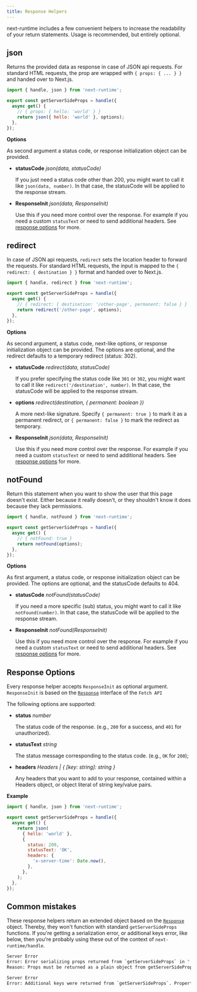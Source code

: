 ```yaml
---
title: Response Helpers
---
```


next-runtime includes a few convenient helpers to increase the readability of
your return statements. Usage is recommended, but entirely optional.

## json

Returns the provided data as response in case of JSON api requests. For standard
HTML requests, the prop are wrapped with `{ props: { ... } }` and handed over to
Next.js.

```js
import { handle, json } from 'next-runtime';

export const getServerSideProps = handle({
  async get() {
    // { props: { hello: 'world' } }
    return json({ hello: 'world' }, options);
  },
});
```

**Options**

As second argument a status code, or response initialization object can be
provided.

- **statusCode** _json(data, statusCode)_

  If you just need a status code other than 200, you might want to call it like
  `json(data, number)`. In that case, the statusCode will be applied to the
  response stream.

- **ResponseInit** _json(data, ResponseInit)_

  Use this if you need more control over the response. For example if you need a
  custom `statusText` or need to send additional headers. See
  [response options](#response-options) for more.

## redirect

In case of JSON api requests, `redirect` sets the location header to forward the
requests. For standard HTML requests, the input is mapped to the
`{ redirect: { destination } }` format and handed over to Next.js.

```js
import { handle, redirect } from 'next-runtime';

export const getServerSideProps = handle({
  async get() {
    // { redirect: { destination: '/other-page', permanent: false } }
    return redirect('/other-page', options);
  },
});
```

**Options**

As second argument, a status code, next-like options, or response initialization
object can be provided. The options are optional, and the redirect defaults to a
temporary redirect (status: 302).

- **statusCode** _redirect(data, statusCode)_

  If you prefer specifying the status code like `301` or `302`, you might want
  to call it like `redirect('/destination', number)`. In that case, the
  statusCode will be applied to the response stream.

- **options** _redirect(destination, { permanent: boolean })_

  A more next-like signature. Specify `{ permanent: true }` to mark it as a
  permanent redirect, or `{ permanent: false }` to mark the redirect as
  temporary.

- **ResponseInit** _json(data, ResponseInit)_

  Use this if you need more control over the response. For example if you need a
  custom `statusText` or need to send additional headers. See
  [response options](#response-options) for more.

## notFound

Return this statement when you want to show the user that this page doesn't
exist. Either because it really doesn't, or they shouldn't know it does because
they lack permissions.

```js
import { handle, notFound } from 'next-runtime';

export const getServerSideProps = handle({
  async get() {
    // { notFound: true }
    return notFound(options);
  },
});
```

**Options**

As first argument, a status code, or response initialization object can be
provided. The options are optional, and the statusCode defaults to 404.

- **statusCode** _notFound(statusCode)_

  If you need a more specific (sub) status, you might want to call it like
  `notFound(number)`. In that case, the statusCode will be applied to the
  response stream.

- **ResponseInit** _notFound(ResponseInit)_

  Use this if you need more control over the response. For example if you need a
  custom `statusText` or need to send additional headers. See
  [response options](#response-options) for more.

## Response Options

Every response helper accepts `ResponseInit` as optional argument.
`ResponseInit` is based on the
[`Response`](https://developer.mozilla.org/en-US/docs/Web/API/Response)
interface of the `Fetch API`

The following options are supported:

- **status** _number_

  The status code of the response. (e.g., `200` for a success, and `401` for
  unauthorized).

- **statusText** _string_

  The status message corresponding to the status code. (e.g., `OK` for `200`);

- **headers** _Headers | { [key: string]: string }_

  Any headers that you want to add to your response, contained within a Headers
  object, or object literal of string key/value pairs.

**Example**

```js
import { handle, json } from 'next-runtime';

export const getServerSideProps = handle({
  async get() {
    return json(
      { hello: 'world' },
      {
        status: 200,
        statusText: 'OK',
        headers: {
          'x-server-time': Date.now(),
        },
      },
    );
  },
});
```

## Common mistakes

These response helpers return an extended object based on the
[`Response`](https://developer.mozilla.org/en-US/docs/Web/API/Response/Response)
object. Thereby, they won't function with standard `getServerSideProps`
functions. If you're getting a serialization error, or additional keys error,
like below, then you're probably using these out of the context of
`next-runtime/handle`.

```bash
Server Error
Error: Error serializing props returned from `getServerSideProps` in "...".
Reason: Props must be returned as a plain object from getServerSideProps: `{ props: { ... } }` (received: `[object Undefined]`).
```

```bash
Server Error
Error: Additional keys were returned from `getServerSideProps`. Properties intended for your component must be nested under the `props` key, e.g.:
```
